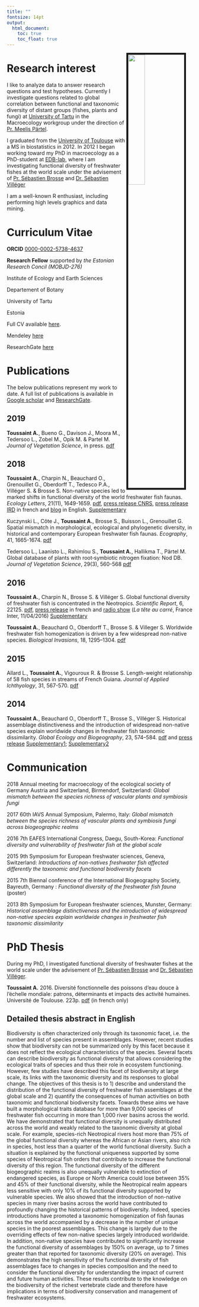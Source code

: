 ---
title: ""
fontsize: 14pt
output:
  html_document: 
    toc: true
    toc_float: true
---

<link rel="stylesheet" href="styles.css" type="text/css">

<img src="data/AT_pic.jpg" style="width:30%; border:5px solid; margin-right: 20px" align="right">

# Research interest

I like to analyze data to answer research questions and test hypotheses. Currently I investigate questions related to global correlation between functional and taxonomic diversity of distant groups (fishes, plants and fungi) at [University of Tartu](https://www.botany.ut.ee/macroecology/en/) in the Macroecology workgroup under the direction of [Pr. Meelis Pärtel](https://www.botany.ut.ee/macroecology/en/partel). 

I graduated from the [University of Toulouse](http://www.univ-tlse3.fr/) with a MS in biostatistics in 2012. In 2012 I began working toward my PhD in macroecology as a PhD-student at [EDB-lab](www.edb.ups-tlse.fr), where I am investigating functional diversity of freshwater fishes at the world scale under the advisement of [Pr. Sébastien Brosse](http://brosse.sebastien.free.fr/) and [Dr. Sébastien Villéger](http://villeger.sebastien.free.fr/) 

I am a well-known R enthusiast, including performing high levels graphics and data mining.

# Curriculum Vitae

**ORCID** [0000-0002-5738-4637](https://orcid.org/0000-0002-5738-4637) 

**Research Fellow** supported by *the Estonian Research Concil (MOBJD-276)*

Institute of Ecology and Earth Sciences

Departement of Botany 

University of Tartu 

Estonia


Full CV available [here](data/CV_Toussaint.pdf).

Mendeley [here](https://www.mendeley.com/profiles/aurele-toussaint/) 

ResearchGate [here](https://www.researchgate.net/profile/Aurele_Toussaint)

# Publications

The below publications represent my work to date. A full list of publications is available in [Google scholar](https://scholar.google.fr/citations?user=oTxWHKgAAAAJ&hl=fr) and [ResearchGate](https://www.researchgate.net/profile/Aurele_Toussaint).

## 2019

**Toussaint A.**, Bueno G., Davison J., Moora M., Tedersoo L., Zobel M., Opik M. & Partel M. *Journal of Vegetation Science*, in press. [pdf](data/2019_Toussaint_JVS.pdf)

## 2018

**Toussaint A.**, Charpin N., Beauchard O., Grenouillet G., Oberdorff T., Tedesco P.A., Villéger S. & Brosse S. Non-native species led to marked shifts in functional diversity of the world freshwater fish faunas. *Ecology Letters*, 21(11), 1649-1659. [pdf](data/2018_Toussaint_Ecolet.pdf), [press release CNRS](http://www.cnrs.fr/inee/communication/breves/b405.html), [press release IRD](http://www.ird.fr/toute-l-actualite/actualites-scientifiques/la-biodiversite-des-poissons-d-eau-douce-bouleversee) in french and [blog](https://ecolchange.wordpress.com/2018/10/11/new-publication-non-native-species-led-to-marked-shifts-in-functional-diversity-of-the-world-freshwater-fish-faunas/) in English. [Supplementary](data/ele13141-sup-0001-suppinfo.docx)

Kuczynski L., Côte J., **Toussaint A.**, Brosse S., Buisson L., Grenouillet G. Spatial mismatch in morphological, ecological and phylogenetic diversity, in historical and contemporary European freshwater fish faunas. *Ecography*, 41, 1665-1674. [pdf](data/2018_Kuczinski_et_al_Ecography.pdf)

Tedersoo L., Laanisto L., Rahimlou S., **Toussaint A.**, Hallikma T., Pärtel M. Global database of plants with root‐symbiotic nitrogen fixation: Nod DB. *Journal of Vegetation Science*, 29(3), 560-568 [pdf](data/2018_Tedersoo_JVS.pdf)

## 2016

**Toussaint A.**, Charpin N., Brosse S. & Villéger S. Global functional diversity of freshwater fish is concentrated in the Neotropics. *Scientific Report*, 6, 22125. [pdf](data/2016_Toussaint_SciRep.pdf), [press release](http://www.cnrs.fr/inee/communication/breves/b178.html) in french and [radio show](https://www.franceinter.fr/emissions/la-tete-au-carre/la-tete-au-carre-11-avril-2016) (*La tête au carré*, France Inter, 11/04/2016) [Supplementary](data/srep22125-s1.docx)

**Toussaint A.**, Beauchard O., Oberdorff T., Brosse S. & Villeger S. Worldwide freshwater fish homogenization is driven by a few widespread non-native species. *Biological Invasions*, 18, 1295–1304. [pdf](2016_Toussaint_BiologicalInvasions.pdf)


## 2015

Allard L., **Toussaint A.**, Vigouroux R. & Brosse S. Length-weight relationship of 58 fish species in streams of French Guiana. *Journal of Applied Ichthyology*, 31, 567-570. [pdf](data/2016_Toussaint_BiologicalInvasions.pdf)

## 2014

**Toussaint A.**, Beauchard O., Oberdorff T., Brosse S., Villéger S. Historical assemblage distinctiveness and the introduction of widespread non-native species explain worldwide changes in freshwater fish taxonomic dissimilarity. *Global Ecology and Biogeography*, 23, 574–584. [pdf](data/2014_Toussaint et al._GEB.pdf) and [press release](https://www.cnrs.fr/occitanie-ouest/CNRS-Hebdo/Actualites/18686/Suite.aspx) [Supplementary1](data/geb12141-sup-0001-si.doc); [Supplementary2](data/geb12141-sup-0002-si.doc)


# Communication

2018 Annual meeting for macroecology of the ecological society of Germany Austria and Switzerland, Birmendorf, Switzerland: *Global mismatch between the species richness of vascular plants and symbiosis fungi*

2017 60th IAVS Annual Symposium, Palermo, Italy: *Global mismatch between the species richness of vascular plants and symbiosis fungi across biogeographic realms*

2016 7th EAFES International Congress, Daegu, South-Korea: *Functional diversity and vulnerability of freshwater fish at the global scale*

2015 9th Symposium for European freshwater sciences, Geneva, Switzerland: *Introductions of non-natives freshwater fish affected differently the taxonomic and functional biodiversity facets*

2015 7th Biennal conference of the International Biogeography Society, Bayreuth, Germany : *Functional diversity of the freshwater fish fauna* (poster)

2013 8th Symposium for European freshwater sciences, Munster, Germany: *Historical assemblage distinctiveness and the introduction of widespread non-native species explain worldwide changes in freshwater fish taxonomic dissimilarity*

# PhD Thesis

During my PhD, I investigated functional diversity of freshwater fishes at the world scale under the advisement of [Pr. Sébastien Brosse](http://brosse.sebastien.free.fr) and [Dr. Sébastien Villéger](http://villeger.sebastien.free.fr/).

**Toussaint A.** 2016. Diversité fonctionnelle des poissons d'eau douce à l'échelle mondiale: patrons, déterminants et impacts des activité humaines. Université de Toulouse. 223p. [pdf](data/Toussaint_2016_These.pdf)  (in french only) 

## Detailed thesis abstract in English

Biodiversity is often characterized only through its taxonomic facet, i.e. the number and list of species
present in assemblages. However, recent studies show that biodiversity can not be summarized only by
this facet because it does not reflect the ecological characteristics of the species. Several facets can
describe biodiversity as functional diversity that allows considering the ecological traits of species and
thus their role in ecosystem functioning. However, few studies have described this facet of biodiversity
at large scale, its links with the taxonomic diversity and its responses to global change.
The objectives of this thesis is to 1) describe and understand the distribution of the functional diversity
of freshwater fish assemblages at the global scale and 2) quantify the consequences of human activities
on both taxonomic and functional biodiversity facets. Towards these aims we have built a morphological
traits database for more than 9,000 species of freshwater fish occurring in more than 1,000 river basins
across the world.
We have demonstrated that functional diversity is unequally distributed across the world and weakly
related to the taxonomic diversity at global scale. For example, species-rich Neotropical rivers host more
than 75% of the global functional diversity whereas the African or Asian rivers, also rich in species, host
less than a quarter of the world functional diversity. Such a situation is explained by the functional
uniqueness supported by some species of Neotropical fish orders that contribute to increase the
functional diversity of this region. The functional diversity of the different biogeographic realms is also
unequally vulnerable to extinction of endangered species, as Europe or North America could lose
between 35% and 45% of their functional diversity, while the Neotropical realm appears less sensitive
with only 10% of its functional diversity supported by vulnerable species.
We also showed that the introduction of non-native species in many river basins across the world have
contributed to profoundly changing the historical patterns of biodiversity. Indeed, species introductions
have promoted a taxonomic homogenization of fish faunas across the world accompanied by a decrease
in the number of unique species in the poorest assemblages. This change is largely due to the overriding
effects of few non-native species largely introduced worldwide. In addition, non-native species have
contributed to significantly increase the functional diversity of assemblages by 150% on average, up to
7 times greater than that reported for taxonomic diversity (20% on average). This demonstrates the high
sensitivity of the functional diversity of fish assemblages face to changes in species composition and the
need to consider the functional diversity for understanding the impact of current and future human
activities.
These results contribute to the knowledge on the biodiversity of the richest vertebrate clade and
therefore have implications in terms of biodiversity conservation and management of freshwater
ecosystems. 